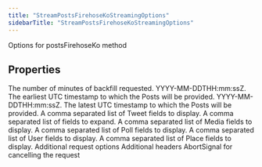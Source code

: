 ```yaml
---
title: "StreamPostsFirehoseKoStreamingOptions"
sidebarTitle: "StreamPostsFirehoseKoStreamingOptions"
---
```


Options for postsFirehoseKo method

## Properties

<ParamField name="backfillMinutes" type="number">
The number of minutes of backfill requested.

</ParamField>

<ParamField name="startTime" type="string">
YYYY-MM-DDTHH:mm:ssZ. The earliest UTC timestamp to which the Posts will be provided.

</ParamField>

<ParamField name="endTime" type="string">
YYYY-MM-DDTHH:mm:ssZ. The latest UTC timestamp to which the Posts will be provided.

</ParamField>

<ParamField name="tweetfields" type="any[]">
A comma separated list of Tweet fields to display.

</ParamField>

<ParamField name="expansions" type="any[]">
A comma separated list of fields to expand.

</ParamField>

<ParamField name="mediafields" type="any[]">
A comma separated list of Media fields to display.

</ParamField>

<ParamField name="pollfields" type="any[]">
A comma separated list of Poll fields to display.

</ParamField>

<ParamField name="userfields" type="any[]">
A comma separated list of User fields to display.

</ParamField>

<ParamField name="placefields" type="any[]">
A comma separated list of Place fields to display.

</ParamField>

<ParamField name="requestOptions" type="RequestOptions">
Additional request options

</ParamField>

<ParamField name="headers" type="Record&lt;string, string&gt;">
Additional headers

</ParamField>

<ParamField name="signal" type="AbortSignal">
AbortSignal for cancelling the request

</ParamField>
